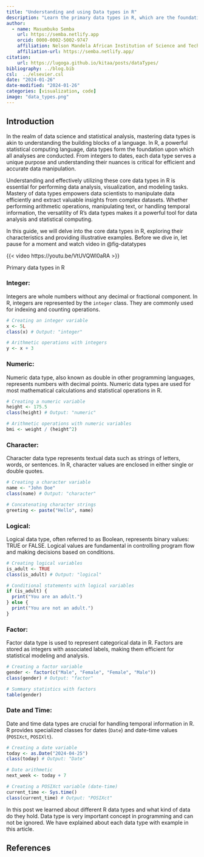 ```yaml
---
title: "Understanding and using Data types in R"
description: "Learn the primary data types in R, which are the foundation of data programming in R "
author: 
  - name: Masumbuko Semba
    url: https://semba.netlify.app
    orcid: 0000-0002-5002-9747
    affiliation: Nelson Mandela African Institution of Science and Technology
    affiliation-url: https://semba.netlify.app/ 
citation: 
    url: https://lugoga.github.io/kitaa/posts/dataTypes/
bibliography: ../blog.bib
csl:  ../elsevier.csl
date: "2024-01-26"
date-modified: "2024-01-26"
categories: [visualization, code]
image: "data_types.png"
---
```





## Introduction

In the realm of data science and statistical analysis, mastering data types is akin to understanding the building blocks of a language. In R, a powerful statistical computing language, data types form the foundation upon which all analyses are conducted. From integers to dates, each data type serves a unique purpose and understanding their nuances is critical for efficient and accurate data manipulation. 


Understanding and effectively utilizing these core data types in R is essential for performing data analysis, visualization, and modeling tasks. Mastery of data types empowers data scientists to manipulate data efficiently and extract valuable insights from complex datasets. Whether performing arithmetic operations, manipulating text, or handling temporal information, the versatility of R's data types makes it a powerful tool for data analysis and statistical computing.


In this guide, we will delve into the core data types in R, exploring their characteristics and providing illustrative examples. Before we dive in, let pause for a moment and watch video in @fig-datatypes

::: {#fig-datatypes}

{{< video https://youtu.be/VtUVQWl0aRA >}}

Primary data types in R

:::



### Integer:

Integers are whole numbers without any decimal or fractional component. In R, integers are represented by the `integer` class. They are commonly used for indexing and counting operations.

::: {#exm-moja}

```R
# Creating an integer variable
x <- 5L
class(x) # Output: "integer"

# Arithmetic operations with integers
y <- x + 3
```
:::

### Numeric:

Numeric data type, also known as double in other programming languages, represents numbers with decimal points. Numeric data types are used for most mathematical calculations and statistical operations in R.

::: {#exm-2}
```R
# Creating a numeric variable
height <- 175.5
class(height) # Output: "numeric"

# Arithmetic operations with numeric variables
bmi <- weight / (height^2)
```
:::

### Character:

Character data type represents textual data such as strings of letters, words, or sentences. In R, character values are enclosed in either single or double quotes.

::: {#exm-3}
```R
# Creating a character variable
name <- "John Doe"
class(name) # Output: "character"

# Concatenating character strings
greeting <- paste("Hello", name)
```
:::

### Logical:

Logical data type, often referred to as Boolean, represents binary values: TRUE or FALSE. Logical values are fundamental in controlling program flow and making decisions based on conditions.

::: {#exm-4}
```R
# Creating logical variables
is_adult <- TRUE
class(is_adult) # Output: "logical"

# Conditional statements with logical variables
if (is_adult) {
  print("You are an adult.")
} else {
  print("You are not an adult.")
}
```
:::

### Factor:

Factor data type is used to represent categorical data in R. Factors are stored as integers with associated labels, making them efficient for statistical modeling and analysis.

::: {#exm-5}
```R
# Creating a factor variable
gender <- factor(c("Male", "Female", "Female", "Male"))
class(gender) # Output: "factor"

# Summary statistics with factors
table(gender)
```
:::

### Date and Time:

Date and time data types are crucial for handling temporal information in R. R provides specialized classes for dates (`Date`) and date-time values (`POSIXct`, `POSIXlt`).

::: {#exm-6}
```R
# Creating a date variable
today <- as.Date("2024-04-25")
class(today) # Output: "Date"

# Date arithmetic
next_week <- today + 7

# Creating a POSIXct variable (date-time)
current_time <- Sys.time()
class(current_time) # Output: "POSIXct"
```
:::



In this post we learned about different R data types and what kind of data do they hold. Data type is very important concept in programming and can not be ignored. We have explained about each data type with example in this article.

## References
